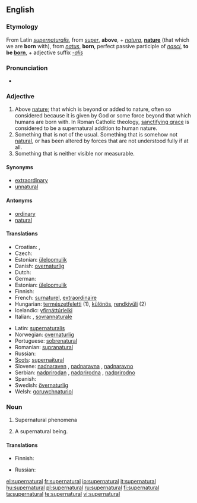 ==English==

===Etymology===
From Latin ''[[supernaturalis]]'', from ''[[super]]'', '''above''', + ''[[natura]]'', '''[[nature]]''' (that which we are '''born''' with), from ''[[natus]]'', '''born''', perfect passive participle of ''[[nasci]]'', '''to be [[born]]''', + adjective suffix ''[[-alis]]''

===Pronunciation===
* {{audio|en-us-supernatural.ogg|Audio (US)}}

===Adjective===
{{en-adj}}

# Above [[nature]]; that which is beyond or added to nature, often so considered because it is given by God or some force beyond that which humans are born with.  In Roman Catholic theology, [[w:sanctifying grace|sanctifying grace]] is considered to be a supernatural addition to human nature.
# Something that is not of the usual.  Something that is somehow not [[natural]], or has been altered by forces that are not understood fully if at all.
# Something that is neither visible nor measurable.

====Synonyms====
* [[extraordinary]]
* [[unnatural]]

====Antonyms====
* [[ordinary]]
* [[natural]]

====Translations====
{{rfc-tsort|duplicate language: Estonian}}
{{trans-top}}
* Croatian: {{t|hr|natprirodan|alt=natprírodan}}, {{t|hr|nadnaravan|alt=nadnárāvan}}
* Czech: {{t-|cs|nadpřirozený|m}}
* Estonian: [[üleloomulik]]
* Danish: [[overnaturlig]]
* Dutch: {{t+|nl|bovennatuurlijk}}
* German: {{t-|de|übernatürlich}}
* Estonian: [[üleloomulik]]
* Finnish: {{t-|fi|yliluonnollinen}}
* French: [[surnaturel]], [[extraordinaire]]
* Hungarian: [[természetfeletti]] (1), [[különös]], [[rendkívüli]] (2)
* Icelandic: [[yfirnáttúrleiki]]
* Italian: {{t+|it|soprannaturale}}, [[sovrannaturale]]
{{trans-mid}}
* Latin: [[supernaturalis]]
* Norwegian: [[overnaturlig]]
* Portuguese: [[sobrenatural]]
* Romanian: [[supranatural]]
* Russian: {{t+|ru|сверхъестественный|sc=Cyrl}}
* [[Scots]]: [[supernaitural]]
* Slovene: [[nadnaraven]] {{m}}, [[nadnaravna]] {{f}}, [[nadnaravno]] {{n}}
* Serbian: [[nadprirodan]] {{m}}, [[nadprirodna]] {{f}}, [[nadprirodno]] {{n}}
* Spanish: {{t-|es|sobrenatural}}
* Swedish: [[övernaturlig]]
* Welsh: [[goruwchnaturiol]]
{{trans-bottom}}

===Noun===
{{en-noun|-}}

# Supernatural phenomena
# {{countable}} A supernatural being.

====Translations====
{{trans-top}}
* Finnish: {{t-|fi|yliluonnollinen}}
{{trans-mid}}
* Russian: {{t|ru|сверхъестественное|sc=Cyrl}}
{{trans-bottom}}

[[el:supernatural]]
[[fr:supernatural]]
[[io:supernatural]]
[[it:supernatural]]
[[hu:supernatural]]
[[pl:supernatural]]
[[ru:supernatural]]
[[fi:supernatural]]
[[ta:supernatural]]
[[te:supernatural]]
[[vi:supernatural]]